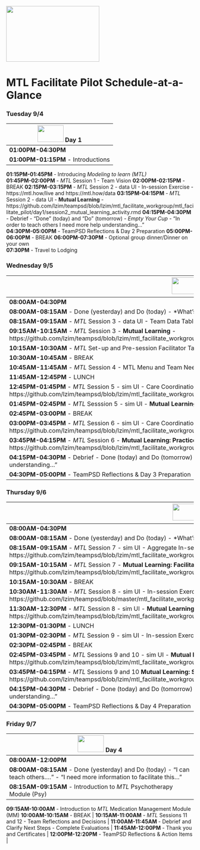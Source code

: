 <img src = "https://github.com/lzim/teampsd/blob/teampsd_style/mtl_logo/mtl_facilitate_sq_sm.png"
     height = "150" width = "250">  

# MTL Facilitate Pilot Schedule-at-a-Glance

### Tuesday 9/4
<img src = "https://github.com/lzim/teampsd/blob/teampsd_style/mtl_logo/mtl_facilitate_sq_sm.png" height = "45" width = "70" style ="display: inline-block"/> Day 1        |
------------   |
**01:00PM-04:30PM**  |
**01:00PM-01:15PM** - Introductions  |
**01:15PM-01:45PM** - Introducing *Modeling to learn (MTL)*   
**01:45PM-02:00PM** - *MTL* Session 1 - Team Vision 
**02:00PM-02:15PM** - BREAK
**02:15PM-03:15PM** - *MTL* Session 2 - data UI - In-session Exercise - https://mtl.how/live and https://mtl.how/data
**03:15PM-04:15PM** - *MTL* Session 2 - data UI - **Mutual Learning** - https://github.com/lzim/teampsd/blob/lzim/mtl_facilitate_workgroup/mtl_facilitate_pilot/day1/session2_mutual_learning_activity.rmd 
**04:15PM-04:30PM** - Debrief - "Done" (today) and "Do" (tomorrow) - *Empty Your Cup* - “In order to teach others I need more help understanding…”   
**04:30PM-05:00PM** - TeamPSD Reflections & Day 2 Preparation 
**05:00PM-06:00PM** - BREAK 
**06:00PM-07:30PM** - Optional group dinner/Dinner on your own  
**07:30PM**         - Travel to Lodging 
 

### Wednesday 9/5
<img src = "https://github.com/lzim/teampsd/blob/teampsd_style/mtl_logo/mtl_facilitate_sq_sm.png" height = "45" width = "70" style ="display: inline-block"/> Day 2	     |
---------------     |
**08:00AM-04:30PM**  |    	
**08:00AM-08:15AM** - Done (yesterday) and Do (today) - *What’s “Sticky?* - " I remember best…"|
**08:15AM-09:15AM** - *MTL* Session 3 - data UI - Team Data Table for sim UI - https://mtl.how/data     |
**09:15AM-10:15AM** - *MTL* Session 3 - **Mutual Learning** - https://github.com/lzim/teampsd/blob/lzim/mtl_facilitate_workgroup/mtl_facilitate_pilot/day2/session3_mutual_learning_activity.rmd |
**10:15AM-10:30AM** - *MTL* Set-up and Pre-session Facilitator Tasks |
**10:30AM-10:45AM** - BREAK |
**10:45AM-11:45AM** - *MTL* Session 4 - MTL Menu and Team Needs Assessment - https://mtl.how/menu |
**11:45AM-12:45PM** - LUNCH |
**12:45PM-01:45PM** - *MTL* Session 5 - sim UI - Care Coordination In-session Exercise - https://github.com/lzim/teampsd/blob/lzim/mtl_facilitate_workgroup/mtl_facilitate_pilot/day2/session5_sayguide.rmd |
**01:45PM-02:45PM** - *MTL* Sesssion 5 - sim UI - **Mutual Learning**  |
**02:45PM-03:00PM** - BREAK  |
**03:00PM-03:45PM** - *MTL* Session 6 - sim UI - Care Coordination Main Tile - https://github.com/lzim/teampsd/blob/lzim/mtl_facilitate_workgroup/mtl_facilitate_pilot/day2/session6_in_session_activity.rmd  |
**03:45PM-04:15PM** - *MTL* Session 6 - **Mutual Learning: Practice telling a Systems Story** - https://github.com/lzim/teampsd/blob/lzim/mtl_facilitate_workgroup/mtl_facilitate_pilot/day2/session6_mutual_learning_activity.rmd|
**04:15PM-04:30PM** - Debrief - Done (today) and Do (tomorrow) - *Empty Your Cup* - “In order to teach others I need more help understanding…” |
**04:30PM-05:00PM** - TeamPSD Reflections & Day 3 Preparation |


### Thursday 9/6
<img src = "https://github.com/lzim/teampsd/blob/teampsd_style/mtl_logo/mtl_facilitate_sq_sm.png" height = "45" width = "70" style ="display: inline-block"/> Day 3 |
-------------- |
**08:00AM-04:30PM** |
**08:00AM-08:15AM** - Done (yesterday) and Do (today) - *What’s “Sticky?* - " I remember best…"  |                              
**08:15AM-09:15AM** - *MTL* Session 7 - sim UI - Aggregate In-session Exercise - https://github.com/lzim/teampsd/blob/lzim/mtl_facilitate_workgroup/mtl_facilitate_pilot/day3/session7_insession_exercise.rmd  |
**09:15AM-10:15AM** - *MTL* Session 7 - **Mutual Learning: Facilitating the Base Case** - https://github.com/lzim/teampsd/blob/lzim/mtl_facilitate_workgroup/mtl_facilitate_pilot/day3/session7_mutual_learning_activity.Rmd |
**10:15AM-10:30AM** - BREAK  |
**10:30AM-11:30AM** - *MTL* Session 8 - sim UI - In-session Exercise - https://github.com/lzim/teampsd/blob/master/mtl_facilitate_workgroup/mtl_facilitate_pilot/day3/session8_insession_guide.rmd |
**11:30AM-12:30PM** - *MTL* Session 8 - sim UI - **Mutual Learning: The Steps of *MTL Live*** - https://github.com/lzim/teampsd/blob/lzim/mtl_facilitate_workgroup/mtl_facilitate_pilot/day3/session8_mutual_learning_activity.rmd |
**12:30PM-01:30PM** - LUNCH |
**01:30PM-02:30PM** - *MTL* Session 9 - sim UI - In-session Exercise |
**02:30PM-02:45PM** - BREAK  |
**02:45PM-03:45PM** - *MTL* Sessions 9 and 10 - sim UI - **Mutual Learning: Facilitating Experiments** - https://github.com/lzim/teampsd/blob/lzim/mtl_facilitate_workgroup/mtl_facilitate_pilot/day3/session9_mutual_learning_activity.Rmd |
**03:45PM-04:15PM** - *MTL* Sessions 9 and 10 **Mutual Learning: Systems Thinking - Complex, Feedback, Behavior, Time** - https://github.com/lzim/teampsd/blob/lzim/mtl_facilitate_workgroup/mtl_facilitate_pilot/day3/systems_thinking_mutual_learning.Rmd |
**04:15PM-04:30PM** - Debrief - Done (today) and Do (tomorrow) - *Empty Your Cup* - “In order to teach others I need more help understanding…” |
**04:30PM-05:00PM** - TeamPSD Reflections & Day 4 Preparation|


### Friday 9/7  
<img src = "https://github.com/lzim/teampsd/blob/teampsd_style/mtl_logo/mtl_facilitate_sq_sm.png" height = "45" width = "70" style ="display: inline-block"/> Day 4 |
------------ |
**08:00AM-12:00PM**  |
**08:00AM-08:15AM** - Done (yesterday) and Do (today) - “I can teach others….” - “I need more information to facilitate this…” |
**08:15AM-09:15AM** - Introduction to *MTL* Psychotherapy Module (Psy)  |
**09:15AM-10:00AM** - Introduction to *MTL* Medication Management Module (MM)
**10:00AM-10:15AM** - BREAK  |
**10:15AM-11:00AM** - *MTL* Sessions 11 and 12 - Team Reflections and Decisions  |
**11:00AM-11:45AM** - Debrief and Clarify Next Steps - Complete Evaluations  |
**11:45AM-12:00PM** - Thank you and Certificates  |
**12:00PM-12:20PM** - TeamPSD Reflections & Action Items  |

